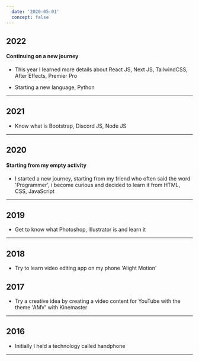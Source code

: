 ```yaml
---
  date: '2020-05-01'
  concept: false
---
```


  ## 2022

  #### Continuing on a new journey

  - This year I learned more details about React JS, Next JS, TailwindCSS, After Effects, Premier Pro
 
  - Starting a new language, Python

  ---

  ## 2021

  - Know what is Bootstrap, Discord JS, Node JS

  ---

  ## 2020

  #### Starting from my empty activity

  - I started a new journey, starting from my friend who often said the word 'Programmer', i become curious and decided to learn it from HTML, CSS, JavaScript

  ---

  ## 2019

  - Get to know what Photoshop, Illustrator is and learn it

  ---

  ## 2018

  - Try to learn video editing app on my phone 'Alight Motion'

  ## 2017

  - Try a creative idea by creating a video content for YouTube with the theme 'AMV' with Kinemaster

  ---

  ## 2016

  - Initially I held a technology called handphone

  ---
